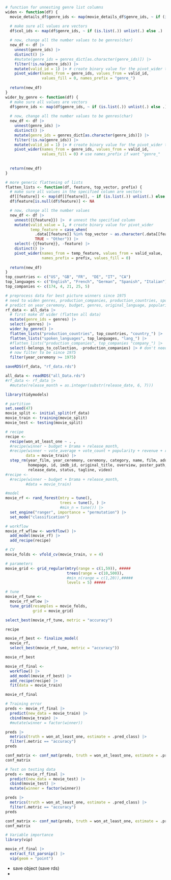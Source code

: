 

```r
# function for unnesting genre list columns
widen <- function(df) {
  movie_details_df$genre_ids <- map(movie_details_df$genre_ids, ~ if (is.list(.)) unlist(.) else .)

  # make sure all values are vectors
  df$col_ids <- map(df$genre_ids, ~ if (is.list(.)) unlist(.) else .)
    
  # now, change all the number values to be genres(char)
  new_df <- df |>
    unnest(genre_ids) |> 
    distinct() |>
    #mutate(genre_ids = genres_dict[as.character(genre_ids)]) |> 
    filter(!is.na(genre_ids)) |>
    mutate(valid_id = 1) |> # create binary value for the pivot_wider to use
    pivot_wider(names_from = genre_ids, values_from = valid_id, 
                values_fill = 0, names_prefix = "genre_")
  
  return(new_df)
}
wider_by_genre <- function(df) {
  # make sure all values are vectors
  df$genre_ids <- map(df$genre_ids, ~ if (is.list(.)) unlist(.) else .)
    
  # now, change all the number values to be genres(char)
  new_df <- df |>
    unnest(genre_ids) |> 
    distinct() |>
    mutate(genre_ids = genres_dict[as.character(genre_ids)]) |> 
    filter(!is.na(genre_ids)) |>
    mutate(valid_id = 1) |> # create binary value for the pivot_wider to use
    pivot_wider(names_from = genre_ids, values_from = valid_id, 
                values_fill = 0) # use names_prefix if want "genre_"
  
  
  return(new_df)
}

# more generic flattening of lists
flatten_lists <- function(df, feature, top_vector, prefix) {
  # make sure all values in the specified column are vectors
  df[[feature]] <- map(df[[feature]], ~ if (is.list(.)) unlist(.) else .)
  df$feature[is.null(df$feature)] <- NA

  # now, change all the number values 
  new_df <- df |> 
    unnest({{feature}}) |>  # unnest the specified column
    mutate(valid_value = 1, # create binary value for pivot_wider
           temp_feature = case_when(
             .data[[feature]] %in% top_vector ~ as.character(.data[[feature]]), 
             TRUE ~ "Other")) |>  
    select(-{{feature}}, -feature) |>
    distinct() |>
    pivot_wider(names_from = temp_feature, values_from = valid_value, 
                names_prefix = prefix, values_fill = 0)
  
  return(new_df)
}
top_countries <- c("US", "GB", "FR",  "DE", "IT", "CA")
top_languages <- c("English", "French", "German", "Spanish", "Italian")
top_companies <- c(174, 4, 21, 25, 5)
```


```r
# preprocess data for best picture winners since 1975
# need to widen genres, production_companies, production_countries, spoken_languages
# predict on year_ceremony, budget, genres, original_language, popularity, production_companies, production_countries, revenue, runtime, spoken_langauges, vote_average, vote_count, release_month
rf_data <- all_data |>
  # first make df wider (flatten all data)
  mutate(genre_ids = genres) |>
  select(-genres) |>
  wider_by_genre() |>
  flatten_lists("production_countries", top_countries, "country_") |>
  flatten_lists("spoken_languages", top_languages, "lang_") |>
  #flatten_lists("production_companies", top_companies "company_") |>
  select(-belongs_to_collection, -production_companies) |> # don't need these list columns
  # now filter to be since 1975
  filter(year_ceremony >= 1975) 
```
```r
saveRDS(rf_data, "rf_data.rds")
```



```r
all_data <- readRDS("all_Data.rds")
#rf_data <- rf_data |>
  #mutate(release_month = as.integer(substr(release_date, 6, 7)))
```

```r
library(tidymodels)

# partition
set.seed(47)
movie_split <- initial_split(rf_data)
movie_train <- training(movie_split)
movie_test <- testing(movie_split)

# recipe
recipe <-
  recipe(won_at_least_one ~ . ,
  #recipe(winner ~ budget + Drama + release_month,
  #recipe(winner ~ vote_average + vote_count + popularity + revenue + runtime + budget,
         data = movie_train) |>
  step_rm(year_film, year_ceremony, ceremony, category, name, film, adult, backdrop_path, 
          homepage, id, imdb_id, original_title, overview, poster_path, 
          release_date, status, tagline, video)
#recipe <-
  #recipe(winner ~ budget + Drama + release_month,
         #data = movie_train) 

#model
movie_rf <- rand_forest(mtry = tune(),
                        trees = tune(), ) |>
                        #min_n = tune()) |>
  set_engine("ranger", importance = "permutation") |>
  set_mode("classification")

# workflow
movie_rf_wflow <- workflow() |>
  add_model(movie_rf) |>
  add_recipe(recipe)

# CV
movie_folds <- vfold_cv(movie_train, v = 4)

# parameters
movie_grid <- grid_regular(mtry(range = c(1,59)), #####
                           trees(range = c(10,500)),
                           #min_n(range = c(1,20)),#####
                           levels = 5) #####

# tune
movie_rf_tune <- 
  movie_rf_wflow |>
  tune_grid(resamples = movie_folds,
            grid = movie_grid)

select_best(movie_rf_tune, metric = "accuracy")
```
```r
recipe
```

```r
movie_rf_best <- finalize_model(
  movie_rf,
  select_best(movie_rf_tune, metric = "accuracy"))

movie_rf_best
```

```r
movie_rf_final <-
  workflow() |>
  add_model(movie_rf_best) |>
  add_recipe(recipe) |>
  fit(data = movie_train)

movie_rf_final
```

```r
# Training error
preds <- movie_rf_final |>
  predict(new_data = movie_train) |>
  cbind(movie_train) |>
  #mutate(winner = factor(winner))

preds |>
  metrics(truth = won_at_least_one, estimate = .pred_class) |>
  filter(.metric == "accuracy")
preds

conf_matrix <- conf_mat(preds, truth = won_at_least_one, estimate = .pred_class)
conf_matrix
```


```r
# Test on testing data
preds <- movie_rf_final |>
  predict(new_data = movie_test) |>
  cbind(movie_test) |>
  mutate(winner = factor(winner))

preds |>
  metrics(truth = won_at_least_one, estimate = .pred_class) |>
  filter(.metric == "accuracy")
preds

conf_matrix <- conf_mat(preds, truth = won_at_least_one, estimate = .pred_class)
conf_matrix
```

```r
# Variable importance
library(vip)

movie_rf_final |>
  extract_fit_parsnip() |>
  vip(geom = "point")
```




- save object (save rds)
- 




